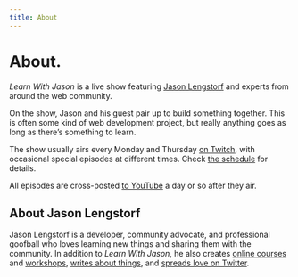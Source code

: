 ```yaml
---
title: About
---
```



# About.

_Learn With Jason_ is a live show featuring [Jason Lengstorf](https://lengstorf.com) and experts from around the web community.

On the show, Jason and his guest pair up to build something together. This is often some kind of web development project, but really anything goes as long as there’s something to learn.

The show usually airs every Monday and Thursday [on Twitch](https://twitch.tv/jlengstorf), with occasional special episodes at different times. Check [the schedule](/schedule) for details.

All episodes are cross-posted [to YouTube](https://www.youtube.com/playlist?list=PLz8Iz-Fnk_eTpvd49Sa77NiF8Uqq5Iykx) a day or so after they air.

## About Jason Lengstorf

Jason Lengstorf is a developer, community advocate, and professional goofball who loves learning new things and sharing them with the community. In addition to _Learn With Jason_, he also creates [online courses](https://egghead.io/instructors/jason-lengstorf) and [workshops](https://frontendmasters.com/teachers/jason-lengstorf/), [writes about things](https://lengstorf.com), and [spreads love on Twitter](https://twitter.com/jlengstorf).

<Form />
